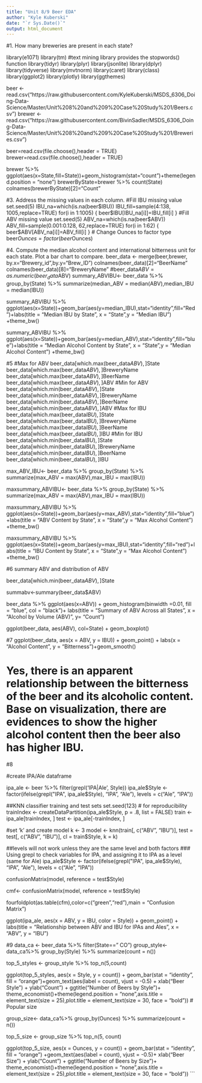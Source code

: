 ---
title: "Unit 8/9 Beer EDA"
author: "Kyle Kuberski"
date: "`r Sys.Date()`"
output: html_document
---




#1.	How many breweries are present in each state?

library(e1071)
library(tm) #text mining library provides the stopwords() function
library(tidyr)
library(plyr)
library(jsonlite)
library(dplyr)
library(tidyverse)
library(mvtnorm)
library(caret)
library(class)
library(ggplot2)
library(plotly)
library(ggthemes)

beer <- read.csv("https://raw.githubusercontent.com/KyleKuberski/MSDS_6306_Doing-Data-Science/Master/Unit%208%20and%209%20Case%20Study%201/Beers.csv")
brewer <- read.csv("https://raw.githubusercontent.com/BivinSadler/MSDS_6306_Doing-Data-Science/Master/Unit%208%20and%209%20Case%20Study%201/Breweries.csv")

beer=read.csv(file.choose(),header = TRUE)
brewer=read.csv(file.choose(),header = TRUE)

brewer %>% ggplot(aes(x=State,fill=State))+geom_histogram(stat="count")+theme(legend.position = "none")
brewerByState=brewer %>% count(State)
colnames(brewerByState)[2]="Count"

#3. Address the missing values in each column.
#Fill IBU missing value
set.seed(5)
IBU_na=which(is.na(beer$IBU))
IBU_fill=sample(4:138, 1005,replace=TRUE)
for(i in 1:1005)
{
  beer$IBU[IBU_na[i]]=IBU_fill[i]
}
#Fill ABV missing value
set.seed(5)
ABV_na=which(is.na(beer$ABV))
ABV_fill=sample(0.001:0.128, 62,replace=TRUE)
for(i in 1:62)
{
  beer$ABV[ABV_na[i]]=ABV_fill[i]
}
# Change Ounces to factor type
beer$Ounces=factor(beer$Ounces)

#4.	Compute the median alcohol content and international bitterness unit for each state. Plot a bar chart to compare.
beer_data <- merge(beer,brewer, by.x="Brewery_id",by.y="Brew_ID")
colnames(beer_data)[2]="BeerName"
colnames(beer_data)[8]="BreweryName"
#beer_data$ABV=as.numeric(beer_data$ABV)
summary_ABVIBU<- beer_data %>% group_by(State) %>% summarize(median_ABV = median(ABV),median_IBU = median(IBU))


summary_ABVIBU %>% ggplot(aes(x=State))+geom_bar(aes(y=median_IBU),stat="identity",fill="Red")+labs(title = "Median IBU by State", x = "State",y = "Median IBU") +theme_bw()

summary_ABVIBU %>% ggplot(aes(x=State))+geom_bar(aes(y=median_ABV),stat="identity",fill="blue")+labs(title = "Median Alcohol Content by State", x = "State",y = "Median Alcohol Content") +theme_bw()

#5
#Max for ABV
beer_data[which.max(beer_data$ABV),]$State
beer_data[which.max(beer_data$ABV),]$BreweryName
beer_data[which.max(beer_data$ABV),]$BeerName
beer_data[which.max(beer_data$ABV),]$ABV
#Min for ABV
beer_data[which.min(beer_data$ABV),]$State
beer_data[which.min(beer_data$ABV),]$BreweryName
beer_data[which.min(beer_data$ABV),]$BeerName
beer_data[which.min(beer_data$ABV),]$ABV
#Max for IBU
beer_data[which.max(beer_data$IBU),]$State
beer_data[which.max(beer_data$IBU),]$BreweryName
beer_data[which.max(beer_data$IBU),]$BeerName
beer_data[which.max(beer_data$IBU),]$IBU
#Min for IBU
beer_data[which.min(beer_data$IBU),]$State
beer_data[which.min(beer_data$IBU),]$BreweryName
beer_data[which.min(beer_data$IBU),]$BeerName
beer_data[which.min(beer_data$IBU),]$IBU



max_ABV_IBU<- beer_data %>% group_by(State) %>% summarize(max_ABV = max(ABV),max_IBU = max(IBU))

maxsummary_ABVIBU<- beer_data %>% group_by(State) %>% summarize(max_ABV = max(ABV),max_IBU = max(IBU))

maxsummary_ABVIBU %>% ggplot(aes(x=State))+geom_bar(aes(y=max_ABV),stat="identity",fill="blue")+labs(title = "ABV Content by State", x = "State",y = "Max Alcohol Content") +theme_bw()

maxsummary_ABVIBU %>% ggplot(aes(x=State))+geom_bar(aes(y=max_IBU),stat="identity",fill="red")+labs(title = "IBU Content by State", x = "State",y = "Max Alcohol Content") +theme_bw()

#6 summary ABV and distribution of ABV

beer_data[which.min(beer_data$ABV),]$State

summabv<-summary(beer_data$ABV)

beer_data %>% ggplot(aes(x=ABV)) + geom_histogram(binwidth =0.01, fill = "blue", col = "black")+
labs(title = "Summary of ABV Across all States", x = "Alcohol by Volume (ABV)", y= "Count")

ggplot(beer_data, aes(ABV), col=State) + 
  geom_boxplot()


#7 
ggplot(beer_data, aes(x = ABV, y = IBU)) +
  geom_point() +
  labs(x = "Alcohol Content", y = "Bitterness")+geom_smooth()
  
# Yes, there is an apparent relationship between the bitterness of the beer and its alcoholic content. Base on visualization, there are evidences to show the higher alcohol content then the beer also has higher IBU.




#8

#create IPA/Ale dataframe 

ipa_ale <- beer %>% filter(grepl('IPA|Ale', Style))
ipa_ale$Style <- factor(ifelse(grepl("IPA", ipa_ale$Style), "IPA", "Ale"), levels = c("Ale", "IPA"))

##KNN classifier training and test sets
set.seed(123) # for reproducibility
trainIndex <- createDataPartition(ipa_ale$Style, p = .8, list = FALSE)
train <- ipa_ale[trainIndex, ]
test <- ipa_ale[-trainIndex, ]

#set 'k' and create model
k <- 3
model <- knn(train[, c("ABV", "IBU")], test = test[, c("ABV", "IBU")], cl = train$Style, k = k)


##levels will not work unless they are the same level and both factors
### Using grepl to check variables for IPA, and assigning it to IPA as a level (same for Ale)
ipa_ale$Style <- factor(ifelse(grepl("IPA", ipa_ale$Style), "IPA", "Ale"), levels = c("Ale", "IPA"))

confusionMatrix(model, reference = test$Style)

cmf<- confusionMatrix(model, reference = test$Style)

fourfoldplot(as.table(cfm),color=c("green","red"),main = "Confusion Matrix")

ggplot(ipa_ale, aes(x = ABV, y = IBU, color = Style)) + 
  geom_point() + 
  labs(title = "Relationship between ABV and IBU for IPAs and Ales", 
       x = "ABV", y = "IBU")

#9
data_ca <- beer_data %>% filter(State==" CO")
group_style<- data_ca%>% group_by(Style) %>% 
  summarize(count = n()) 

top_5_styles <- group_style %>% 
  top_n(5,count)
  
ggplot(top_5_styles, aes(x = Style, y = count)) +
  geom_bar(stat = "identity", fill = "orange")+geom_text(aes(label = count), vjust = -0.5) +
  xlab("Beer Style") +
  ylab("Count") +
  ggtitle("Number of Beers by Style")+ theme_economist()+theme(legend.position = "none",axis.title = element_text(size = 25),plot.title = element_text(size = 30, face = "bold"))
# Popular size

group_size<- data_ca%>% group_by(Ounces) %>% 
  summarize(count = n()) 

top_5_size <- group_size %>% 
  top_n(5, count)
  
ggplot(top_5_size, aes(x = Ounces, y = count)) +
  geom_bar(stat = "identity", fill = "orange") +geom_text(aes(label = count), vjust = -0.5)+
  xlab("Beer Size") +
  ylab("Count") +
  ggtitle("Number of Beers by Size")+ theme_economist()+theme(legend.position = "none",axis.title = element_text(size = 25),plot.title = element_text(size = 30, face = "bold"))
```


